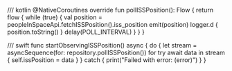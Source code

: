 
/// kotlin
@NativeCoroutines
    override fun pollISSPosition(): Flow<IssPosition> {
        return flow {
            while (true) {
                val position = peopleInSpaceApi.fetchISSPosition().iss_position
                emit(position)
                logger.d { position.toString() }
                delay(POLL_INTERVAL)
            }
        }
    }

/// swift
func startObservingISSPosition() async {
    do {
        let stream = asyncSequence(for: repository.pollISSPosition())
        for try await data in stream {
            self.issPosition = data
        }
    } catch {
        print("Failed with error: \(error)")
    }
}